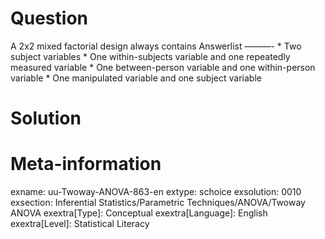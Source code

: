 Question
========
  
A 2x2 mixed factorial design always contains 
Answerlist
----------
* Two subject variables
* One within-subjects variable and one repeatedly measured variable
* One between-person variable and one within-person variable
* One manipulated variable and one subject variable 


Solution
========

Meta-information
================
exname: uu-Twoway-ANOVA-863-en
extype: schoice
exsolution: 0010
exsection: Inferential Statistics/Parametric Techniques/ANOVA/Twoway ANOVA
exextra[Type]: Conceptual
exextra[Language]: English
exextra[Level]: Statistical Literacy
